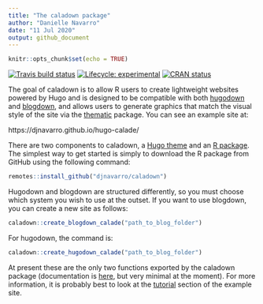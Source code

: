 ```yaml
---
title: "The caladown package"
author: "Danielle Navarro"
date: "11 Jul 2020"
output: github_document
---
```


```r
knitr::opts_chunk$set(echo = TRUE)
```

<!-- badges: start -->
[![Travis build status](https://travis-ci.com/djnavarro/caladown.svg?branch=master)](https://travis-ci.com/djnavarro/caladown)
[![Lifecycle: experimental](https://img.shields.io/badge/lifecycle-experimental-orange.svg)](https://www.tidyverse.org/lifecycle/#experimental)
[![CRAN status](https://www.r-pkg.org/badges/version/caladown)](https://CRAN.R-project.org/package=caladown)
<!-- badges: end -->

<!--<img src="README_files/caladown.png" width="30%" align="right" />-->

The goal of caladown is to allow R users to create lightweight websites powered by Hugo and is designed to be compatible with both [hugodown](https://hugodown.r-lib.org/) and [blogdown](https://bookdown.org/yihui/blogdown/), and allows users to generate graphics that match the visual style of the site via the [thematic](https://rstudio.github.io/thematic/) package. You can see an example site at:

https://djnavarro.github.io/hugo-calade/


There are two components to caladown, a [Hugo theme](https://github.com/djnavarro/hugo-calade) and an [R package](https://github.com/djnavarro/caladown). The simplest way to get started is simply to download the R package from GitHub using the following command:

```r
remotes::install_github("djnavarro/caladown")
```

Hugodown and blogdown are structured differently, so you must choose which system you wish to use at the outset. If you want to use blogdown, you can create a new site as follows:

```r
caladown::create_blogdown_calade("path_to_blog_folder")
```

For hugodown, the command is:

```r
caladown::create_hugodown_calade("path_to_blog_folder")
```

At present these are the only two functions exported by the caladown package (documentation is [here](https://caladown.djnavarro.net/), but very minimal at the moment). For more information, it is probably best to look at the [tutorial](https://djnavarro.github.io/hugo-calade/post/) section of the example site. 

